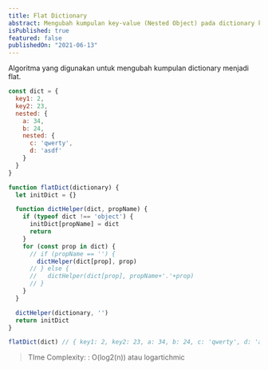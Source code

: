 ```yaml
---
title: Flat Dictionary
abstract: Mengubah kumpulan key-value (Nested Object) pada dictionary ke dictionary yang hanya memiliki key-value.
isPublished: true
featured: false
publishedOn: "2021-06-13"
---
```


Algoritma yang digunakan untuk mengubah kumpulan dictionary menjadi flat.

```js
const dict = {
  key1: 2,
  key2: 23,
  nested: {
    a: 34,
    b: 24,
    nested: {
      c: 'qwerty',
      d: 'asdf'
    }
  }
}

function flatDict(dictionary) {
  let initDict = {}

  function dictHelper(dict, propName) {
    if (typeof dict !== 'object') {
      initDict[propName] = dict
      return
    }
    for (const prop in dict) {
      // if (propName == '') {
        dictHelper(dict[prop], prop)
      // } else {
      //   dictHelper(dict[prop], propName+'.'+prop)
      // }
    }
  }

  dictHelper(dictionary, '')
  return initDict
}

flatDict(dict) // { key1: 2, key2: 23, a: 34, b: 24, c: 'qwerty', d: 'asdf' }
```

> TIme Complexity: : O(log2(n)) atau logartichmic